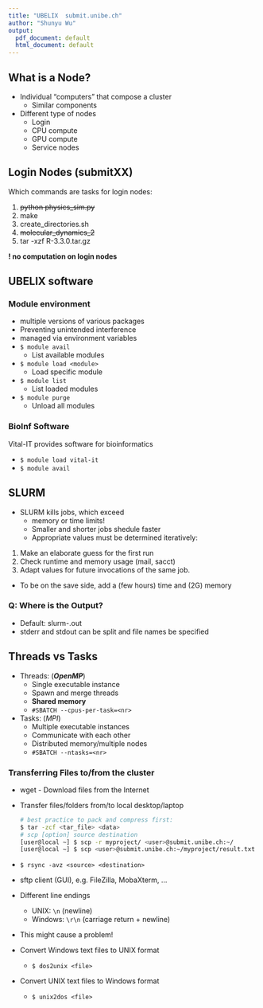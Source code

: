 ```yaml
---
title: "UBELIX  submit.unibe.ch"
author: "Shunyu Wu"
output:
  pdf_document: default
  html_document: default
---
```


## What is a Node?

- Individual “computers” that compose a cluster
  - Similar components
- Different type of nodes
  - Login
  - CPU compute
  - GPU compute
  - Service nodes

## Login Nodes (submitXX)

Which commands are tasks for login nodes:

1. ~~python physics_sim.py~~
2. make
3. create_directories.sh
4. ~~molecular_dynamics_2~~
5. tar -xzf R-3.3.0.tar.gz

  **! no computation on login nodes**

## UBELIX software

### Module environment

- multiple versions of various packages
- Preventing unintended interference
- managed via environment variables
- `$ module avail`
  - List available modules
- `$ module load <module>`
  - Load specific module
- `$ module list`
  - List loaded modules
- `$ module purge`
  - Unload all modules

### BioInf Software

Vital-IT provides software for bioinformatics

  - `$ module load vital-it`
  - `$ module avail`

## SLURM

- SLURM kills jobs, which exceed
  - memory or time limits!
  - Smaller and shorter jobs shedule faster
  - Appropriate values must be determined iteratively:
  
1. Make an elaborate guess for the first run
2. Check runtime and memory usage (mail, sacct)
3. Adapt values for future invocations of the same job.

  - To be on the save side, add a (few hours) time and (2G) memory

### **Q:** Where is the Output?

- Default: slurm-<jobID>.out
- stderr and stdout can be split and file names be specified

## Threads vs Tasks

- Threads: (***OpenMP***)
    - Single executable instance
    - Spawn and merge threads
    - **Shared memory**
    - `#SBATCH --cpus-per-task=<nr>`
- Tasks: (*MPI*)
    - Multiple executable instances
    - Communicate with each other
    - Distributed memory/multiple nodes
    - `#SBATCH --ntasks=<nr>`

### Transferring Files to/from the cluster

- wget - Download files from the Internet
- Transfer files/folders from/to local desktop/laptop
  
    ```bash
    # best practice to pack and compress first:
    $ tar -zcf <tar_file> <data>
    # scp [option] source destination
    [user@local ~] $ scp -r myproject/ <user>@submit.unibe.ch:~/
    [user@local ~] $ scp <user>@submit.unibe.ch:~/myproject/result.txt .
    ```
    
- `$ rsync -avz <source> <destination>`
- sftp client (GUI), e.g. FileZilla, MobaXterm, …
- Different line endings
  - UNIX: `\n` (newline)
  - Windows: `\r\n` (carriage return + newline)
- This might cause a problem!
- Convert Windows text files to UNIX format
  - `$ dos2unix <file>`
- Convert UNIX text files to Windows format
  - `$ unix2dos <file>`